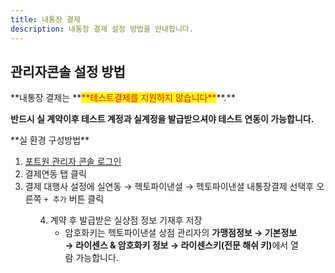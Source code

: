 ```yaml
---
title: 내통장 결제
description: 내통장 결제 설정 방법을 안내합니다.
---
```




## 관리자콘솔 설정 방법

<Tabs>
<Tab title="테스트 결제">
**내통장 결제는 **<mark style="color:red;">**테스트결제를 지원하지 않습니다**</mark>**.**

**반드시 실 계약이후 테스트 계정과 실계정을 발급받으셔야 테스트 연동이 가능합니다.**

</Tab>

<Tab title="실 결제">
**실 환경 구성방법**

1. [포트원 관리자 콘솔 로그인](https://admin.portone.io)
2. 결제연동 탭 클릭
3. 결제 대행사 설정에 실연동 → 헥토파이낸셜 → 헥토파이낸셜 내통장결제 선택후 오른쪽 `+ 추가` 버튼 클릭

<Figure src={image5} caption="실 환경 설정 예시" />

4. 계약 후 발급받은 실상점 정보 기재후 저장
   - 암호화키는 헥토파이낸셜 상점 관리자의 <strong>가맹점정보 → 기본정보 → 라이센스 & 암호화키 정보 → 라이센스키(전문 해쉬 키)</strong>에서 열람 가능합니다.

<Figure src={image6} caption="암호화키 확인 방법" />

<Figure src={image7} caption="실 환경 상세 설정 예시" />

</Tab>
</Tabs>
